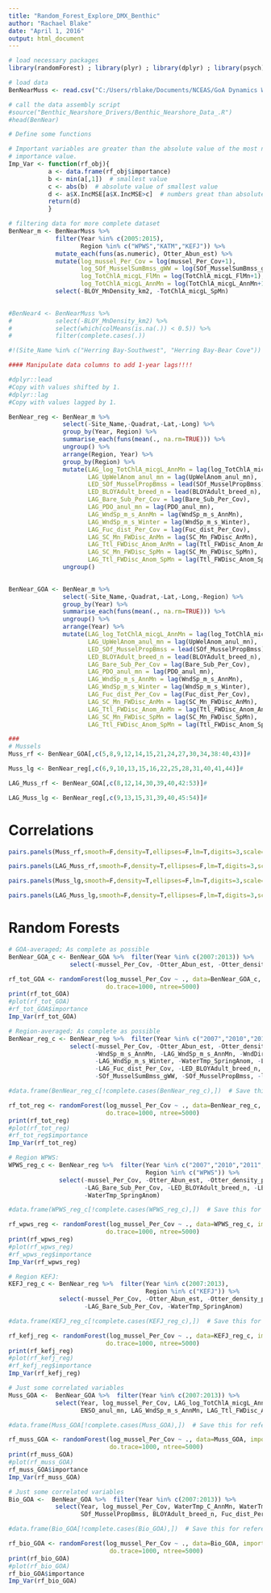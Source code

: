 ```yaml
---
title: "Random_Forest_Explore_DMX_Benthic"
author: "Rachael Blake"
date: "April 1, 2016"
output: html_document
---
```


```r

# load necessary packages
library(randomForest) ; library(plyr) ; library(dplyr) ; library(psych) 

# load data 
BenNearMuss <- read.csv("C:/Users/rblake/Documents/NCEAS/GoA Dynamics WG/dmx-drivers/BenthicNearshore_MusselQuestData.csv")

# call the data assembly script
#source("Benthic_Nearshore_Drivers/Benthic_Nearshore_Data_.R")
#head(BenNear)


```

```r
# Define some functions

# Important variables are greater than the absolute value of the most negative
# importance value.
Imp_Var <- function(rf_obj){
           a <- data.frame(rf_obj$importance)  
           b <- min(a[,1])  # smallest value
           c <- abs(b)  # absolute value of smallest value
           d <- a$X.IncMSE[a$X.IncMSE>c]  # numbers great than absolute value of smallest value
           return(d)
           }


```


```r
# filtering data for more complete dataset
BenNear_m <- BenNearMuss %>%
             filter(Year %in% c(2005:2015),
                    Region %in% c("WPWS","KATM","KEFJ")) %>%
             mutate_each(funs(as.numeric), Otter_Abun_est) %>%
             mutate(log_mussel_Per_Cov = log(mussel_Per_Cov+1),
                    log_SOf_MusselSumBmss_gWW = log(SOf_MusselSumBmss_gWW+1),
                    log_TotChlA_micgL_FlMn = log(TotChlA_micgL_FlMn+1),
                    log_TotChlA_micgL_AnnMn = log(TotChlA_micgL_AnnMn+1)) %>%
             select(-BLOY_MnDensity_km2, -TotChlA_micgL_SpMn)
       

#BenNear4 <- BenNearMuss %>%
#            select(-BLOY_MnDensity_km2) %>%
#            select(which(colMeans(is.na(.)) < 0.5)) %>%
#            filter(complete.cases(.))

#!(Site_Name %in% c("Herring Bay-Southwest", "Herring Bay-Bear Cove"))


```



```r
#### Manipulate data columns to add 1-year lags!!!!

#dplyr::lead
#Copy with values shifted by 1.
#dplyr::lag
#Copy with values lagged by 1.

BenNear_reg <- BenNear_m %>% 
               select(-Site_Name,-Quadrat,-Lat,-Long) %>%
               group_by(Year, Region) %>%
               summarise_each(funs(mean(., na.rm=TRUE))) %>%
               ungroup() %>%
               arrange(Region, Year) %>%
               group_by(Region) %>%
               mutate(LAG_log_TotChlA_micgL_AnnMn = lag(log_TotChlA_micgL_AnnMn),
                      LAG_UpWelAnom_anul_mn = lag(UpWelAnom_anul_mn),
                      LED_SOf_MusselPropBmss = lead(SOf_MusselPropBmss),
                      LED_BLOYAdult_breed_n = lead(BLOYAdult_breed_n),
                      LAG_Bare_Sub_Per_Cov = lag(Bare_Sub_Per_Cov),
                      LAG_PDO_anul_mn = lag(PDO_anul_mn),
                      LAG_WndSp_m_s_AnnMn = lag(WndSp_m_s_AnnMn),
                      LAG_WndSp_m_s_Winter = lag(WndSp_m_s_Winter),
                      LAG_Fuc_dist_Per_Cov = lag(Fuc_dist_Per_Cov),
                      LAG_SC_Mn_FWDisc_AnMn = lag(SC_Mn_FWDisc_AnMn),
                      LAG_Ttl_FWDisc_Anom_AnMn = lag(Ttl_FWDisc_Anom_AnMn),
                      LAG_SC_Mn_FWDisc_SpMn = lag(SC_Mn_FWDisc_SpMn),
                      LAG_Ttl_FWDisc_Anom_SpMn = lag(Ttl_FWDisc_Anom_SpMn)) %>%
               ungroup() 
               

BenNear_GOA <- BenNear_m %>% 
               select(-Site_Name,-Quadrat,-Lat,-Long,-Region) %>%
               group_by(Year) %>%
               summarise_each(funs(mean(., na.rm=TRUE))) %>%
               ungroup() %>%
               arrange(Year) %>%
               mutate(LAG_log_TotChlA_micgL_AnnMn = lag(log_TotChlA_micgL_AnnMn),
                      LAG_UpWelAnom_anul_mn = lag(UpWelAnom_anul_mn),
                      LED_SOf_MusselPropBmss = lead(SOf_MusselPropBmss),
                      LED_BLOYAdult_breed_n = lead(BLOYAdult_breed_n),
                      LAG_Bare_Sub_Per_Cov = lag(Bare_Sub_Per_Cov),
                      LAG_PDO_anul_mn = lag(PDO_anul_mn),
                      LAG_WndSp_m_s_AnnMn = lag(WndSp_m_s_AnnMn),
                      LAG_WndSp_m_s_Winter = lag(WndSp_m_s_Winter),
                      LAG_Fuc_dist_Per_Cov = lag(Fuc_dist_Per_Cov),
                      LAG_SC_Mn_FWDisc_AnMn = lag(SC_Mn_FWDisc_AnMn),
                      LAG_Ttl_FWDisc_Anom_AnMn = lag(Ttl_FWDisc_Anom_AnMn),
                      LAG_SC_Mn_FWDisc_SpMn = lag(SC_Mn_FWDisc_SpMn),
                      LAG_Ttl_FWDisc_Anom_SpMn = lag(Ttl_FWDisc_Anom_SpMn))  


```



```r
###
# Mussels 
Muss_rf <- BenNear_GOA[,c(5,8,9,12,14,15,21,24,27,30,34,38:40,43)]#

Muss_lg <- BenNear_reg[,c(6,9,10,13,15,16,22,25,28,31,40,41,44)]#

LAG_Muss_rf <- BenNear_GOA[,c(8,12,14,30,39,40,42:53)]#

LAG_Muss_lg <- BenNear_reg[,c(9,13,15,31,39,40,45:54)]#

```

# Correlations
```r

pairs.panels(Muss_rf,smooth=F,density=T,ellipses=F,lm=T,digits=3,scale=T)

pairs.panels(LAG_Muss_rf,smooth=F,density=T,ellipses=F,lm=T,digits=3,scale=T)

pairs.panels(Muss_lg,smooth=F,density=T,ellipses=F,lm=T,digits=3,scale=T)

pairs.panels(LAG_Muss_lg,smooth=F,density=T,ellipses=F,lm=T,digits=3,scale=T)

```

# Random Forests
```r
# GOA-averaged; As complete as possible
BenNear_GOA_c <- BenNear_GOA %>%  filter(Year %in% c(2007:2013)) %>%
                 select(-mussel_Per_Cov, -Otter_Abun_est, -Otter_density_per_km2)

rf_tot_GOA <- randomForest(log_mussel_Per_Cov ~ ., data=BenNear_GOA_c, importance=TRUE, 
                           do.trace=1000, ntree=5000)
print(rf_tot_GOA)
#plot(rf_tot_GOA)
#rf_tot_GOA$importance
Imp_Var(rf_tot_GOA)

```

```r
# Region-averaged; As complete as possible
BenNear_reg_c <- BenNear_reg %>%  filter(Year %in% c("2007","2010","2012","2013")) %>%
                 select(-mussel_Per_Cov, -Otter_Abun_est, -Otter_density_per_km2, -WndDir_degT_AnnMn,
                        -WndSp_m_s_AnnMn, -LAG_WndSp_m_s_AnnMn, -WndDir_degT_Winter, -WndSp_m_s_Winter,
                        -LAG_WndSp_m_s_Winter, -WaterTmp_SpringAnom, -LAG_Bare_Sub_Per_Cov,
                        -LAG_Fuc_dist_Per_Cov, -LED_BLOYAdult_breed_n, -LED_SOf_MusselPropBmss,
                        -SOf_MusselSumBmss_gWW, -SOf_MusselPropBmss, -log_SOf_MusselSumBmss_gWW)

#data.frame(BenNear_reg_c[!complete.cases(BenNear_reg_c),])  # Save this for reference!!!

rf_tot_reg <- randomForest(log_mussel_Per_Cov ~ ., data=BenNear_reg_c, importance=TRUE, 
                           do.trace=1000, ntree=5000)
print(rf_tot_reg)
#plot(rf_tot_reg)
#rf_tot_reg$importance
Imp_Var(rf_tot_reg)

```

```r
# Region WPWS:
WPWS_reg_c <- BenNear_reg %>%  filter(Year %in% c("2007","2010","2011","2012","2013"), 
                                      Region %in% c("WPWS")) %>%
              select(-mussel_Per_Cov, -Otter_Abun_est, -Otter_density_per_km2, -LAG_Fuc_dist_Per_Cov,
                     -LAG_Bare_Sub_Per_Cov, -LED_BLOYAdult_breed_n, -LED_SOf_MusselPropBmss,
                     -WaterTmp_SpringAnom)

#data.frame(WPWS_reg_c[!complete.cases(WPWS_reg_c),])  # Save this for reference!!!

rf_wpws_reg <- randomForest(log_mussel_Per_Cov ~ ., data=WPWS_reg_c, importance=TRUE, 
                           do.trace=1000, ntree=5000)
print(rf_wpws_reg)
#plot(rf_wpws_reg)
#rf_wpws_reg$importance
Imp_Var(rf_wpws_reg)

```

```r
# Region KEFJ: 
KEFJ_reg_c <- BenNear_reg %>%  filter(Year %in% c(2007:2013), 
                                      Region %in% c("KEFJ")) %>%
              select(-mussel_Per_Cov, -Otter_Abun_est, -Otter_density_per_km2, -LAG_Fuc_dist_Per_Cov,
                     -LAG_Bare_Sub_Per_Cov, -WaterTmp_SpringAnom)

#data.frame(KEFJ_reg_c[!complete.cases(KEFJ_reg_c),])  # Save this for reference!!!

rf_kefj_reg <- randomForest(log_mussel_Per_Cov ~ ., data=KEFJ_reg_c, importance=TRUE, 
                           do.trace=1000, ntree=5000)
print(rf_kefj_reg)
#plot(rf_kefj_reg)
#rf_kefj_reg$importance
Imp_Var(rf_kefj_reg)

```


```r
# Just some correlated variables
Muss_GOA <-  BenNear_GOA %>%  filter(Year %in% c(2007:2013)) %>%
             select(Year, log_mussel_Per_Cov, LAG_log_TotChlA_micgL_AnnMn, LAG_UpWelAnom_anul_mn,
                    ENSO_anul_mn, LAG_WndSp_m_s_AnnMn, LAG_Ttl_FWDisc_Anom_AnMn)

#data.frame(Muss_GOA[!complete.cases(Muss_GOA),])  # Save this for reference!!!

rf_muss_GOA <- randomForest(log_mussel_Per_Cov ~ ., data=Muss_GOA, importance=TRUE, 
                            do.trace=1000, ntree=5000)
print(rf_muss_GOA)
#plot(rf_muss_GOA)
rf_muss_GOA$importance
Imp_Var(rf_muss_GOA)

```

```r
# Just some correlated variables
Bio_GOA <-  BenNear_GOA %>%  filter(Year %in% c(2007:2013)) %>%
             select(Year, log_mussel_Per_Cov, WaterTmp_C_AnnMn, WaterTmp_SpringAnom, Bare_Sub_Per_Cov, 
                    SOf_MusselPropBmss, BLOYAdult_breed_n, Fuc_dist_Per_Cov)

#data.frame(Bio_GOA[!complete.cases(Bio_GOA),])  # Save this for reference!!!

rf_bio_GOA <- randomForest(log_mussel_Per_Cov ~ ., data=Bio_GOA, importance=TRUE, 
                            do.trace=1000, ntree=5000)
print(rf_bio_GOA)
#plot(rf_bio_GOA)
rf_bio_GOA$importance
Imp_Var(rf_bio_GOA)

```
 



